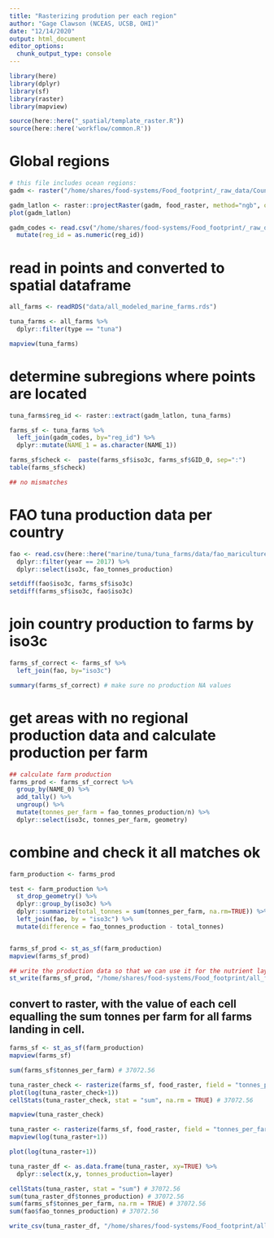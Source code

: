 ```yaml
---
title: "Rasterizing prodution per each region"
author: "Gage Clawson (NCEAS, UCSB, OHI)"
date: "12/14/2020"
output: html_document
editor_options: 
  chunk_output_type: console
---
```




```r

library(here)
library(dplyr)
library(sf)
library(raster)
library(mapview)

source(here::here("_spatial/template_raster.R"))
source(here::here('workflow/common.R'))

```


# Global regions

```r

# this file includes ocean regions:
gadm <- raster("/home/shares/food-systems/Food_footprint/_raw_data/Country_regions/gadm36mol_pyfill_10km.tif")

gadm_latlon <- raster::projectRaster(gadm, food_raster, method="ngb", over=TRUE)
plot(gadm_latlon)

gadm_codes <- read.csv("/home/shares/food-systems/Food_footprint/_raw_data/Country_regions/gadm_reg_codes.csv") %>% 
  mutate(reg_id = as.numeric(reg_id))

```

# read in points and converted to spatial dataframe
```r

all_farms <- readRDS("data/all_modeled_marine_farms.rds")

tuna_farms <- all_farms %>%
  dplyr::filter(type == "tuna")

mapview(tuna_farms)
```


# determine subregions where points are located

```r

tuna_farms$reg_id <- raster::extract(gadm_latlon, tuna_farms) 

farms_sf <- tuna_farms %>%
  left_join(gadm_codes, by="reg_id") %>%
  dplyr::mutate(NAME_1 = as.character(NAME_1))

farms_sf$check <-  paste(farms_sf$iso3c, farms_sf$GID_0, sep=":")
table(farms_sf$check)

## no mismatches
```


# FAO tuna production data per country
```r

fao <- read.csv(here::here("marine/tuna/tuna_farms/data/fao_mariculture_tuna.csv")) %>%
  dplyr::filter(year == 2017) %>%
  dplyr::select(iso3c, fao_tonnes_production)

setdiff(fao$iso3c, farms_sf$iso3c)
setdiff(farms_sf$iso3c, fao$iso3c)

```


# join country production to farms by iso3c

```r

farms_sf_correct <- farms_sf %>%
  left_join(fao, by="iso3c")

summary(farms_sf_correct) # make sure no production NA values

```


# get areas with no regional production data and calculate production per farm

```r

## calculate farm production
farms_prod <- farms_sf_correct %>%
  group_by(NAME_0) %>%
  add_tally() %>%
  ungroup() %>%
  mutate(tonnes_per_farm = fao_tonnes_production/n) %>%
  dplyr::select(iso3c, tonnes_per_farm, geometry) 

```

# combine and check it all matches ok

```r

farm_production <- farms_prod

test <- farm_production %>%
  st_drop_geometry() %>%
  dplyr::group_by(iso3c) %>%
  dplyr::summarize(total_tonnes = sum(tonnes_per_farm, na.rm=TRUE)) %>%
  left_join(fao, by = "iso3c") %>%
  mutate(difference = fao_tonnes_production - total_tonnes)


farms_sf_prod <- st_as_sf(farm_production)
mapview(farms_sf_prod)

## write the production data so that we can use it for the nutrient layer. 
st_write(farms_sf_prod, "/home/shares/food-systems/Food_footprint/all_food_systems/dataprep/aquaculture/marine/tuna/prod_data_by_cell_iso3c.shp", delete_dsn = TRUE)

```

## convert to raster, with the value of each cell equalling the sum tonnes per farm for all farms landing in cell.

```r

farms_sf <- st_as_sf(farm_production)
mapview(farms_sf)

sum(farms_sf$tonnes_per_farm) # 37072.56

tuna_raster_check <- rasterize(farms_sf, food_raster, field = "tonnes_per_farm", fun=sum)
plot(log(tuna_raster_check+1))
cellStats(tuna_raster_check, stat = "sum", na.rm = TRUE) # 37072.56

mapview(tuna_raster_check)

tuna_raster <- rasterize(farms_sf, food_raster, field = "tonnes_per_farm", fun=sum, background=0)
mapview(log(tuna_raster+1)) 

plot(log(tuna_raster+1))

tuna_raster_df <- as.data.frame(tuna_raster, xy=TRUE) %>%
  dplyr::select(x,y, tonnes_production=layer)

cellStats(tuna_raster, stat = "sum") # 37072.56
sum(tuna_raster_df$tonnes_production) # 37072.56
sum(farms_sf$tonnes_per_farm, na.rm = TRUE) # 37072.56
sum(fao$fao_tonnes_production) # 37072.56

write_csv(tuna_raster_df, "/home/shares/food-systems/Food_footprint/all_food_systems/dataprep/aquaculture/marine/tuna/tuna_farm_updated.csv")

```
